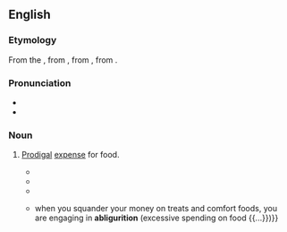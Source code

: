 ==English==

===Etymology===
From the {{der|en|la|abliguritiō}}, from {{m|la|abliguriō|t=to spend in luxurious indulgence}}, from {{prefix|la|ab-|nocat=1|liguriō|t2=to be lickerish or dainty}}, from {{m|la|lingō||to lick}}.

===Pronunciation===
* {{IPA|en|/əˌblɪɡjʊˈɹɪʃən/}}
* {{audio|en|LL-Q1860 (eng)-Vealhurl-abligurition.wav|Audio (UK)}}

===Noun===
{{en-noun|-}}

# {{lb|en|rare}} [[prodigal|Prodigal]] [[expense]] for food.
#* {{quote-book|en|year=1906|author=J.E.L. Seneker|editor=Thomas Stone|title=Frontier Experience, or Epistolary Sesquipedalian Lexiphanicism from the Occident|url=http://books.google.co.uk/books?id=Icnbjs7a-MoC&pg=PT84&dq=abligurition&lr=&as_drrb_is=q&as_minm_is=0&as_miny_is=&as_maxm_is=0&as_maxy_is=&num=100&as_brr=0&ei=YQ0US9PrNpm8M93WjcgL#v=onepage&q=abligurition&f=false|page=68|isbn=9780557003914|passage=So soon as a rogation for a benison by the concionator, transpired, fourchettes, and all implements for the transportation of prog from the table to oral apertures, were movent and sonorific. Such '''abligurition'''; such lycanthropic edacity, lurcation, ingurgitation and gulosity; such omnivorousness and pantophagy; and such a mutation and avolation of comestibles, had never fallen under my vision in any antecedent part of my sublunary entity. Truly, anamnestic of Byron’s “dura illia messorum!”}}
#* {{quote-book|en|year=1999|author=Bonnie Johnson|title=Wordworks: Exploring Language Play|url=http://books.google.co.uk/books?id=R6vlAAAAMAAJ&q=abligurition&dq=abligurition&lr=&as_drrb_is=q&as_minm_is=0&as_miny_is=&as_maxm_is=0&as_maxy_is=&num=100&as_brr=0&ei=YQ0US9PrNpm8M93WjcgL|page=103|publisher=Fulcrum Resources|isbn=1555914020|passage=Deipnosophy, not '''abligurition''', makes the aristologist.}}
#* {{quote-book|en|year=2006|author=John Green|title=An Abundance of Katherines|url=http://books.google.co.uk/books?id=pjLhAAAAMAAJ&q=abligurition&dq=abligurition&lr=&as_drrb_is=q&as_minm_is=0&as_miny_is=&as_maxm_is=0&as_maxy_is=&num=100&as_brr=0&ei=YQ0US9PrNpm8M93WjcgL|page=46|publisher=Dutton Books|isbn=0525476881|passage=“Your dad says it’s because I remember things better than other people on account of how I pay very close attention and care very much.”<br/>“Why?”<br/>“Because it is important to know things. For an example, I just recently learned that Roman Emperor Vitellius once ate one thousand oysters in one day, which is a very impressive act of '''''abligurition''''',” he said, using a word he felt sure Katherine wouldn’t know.}}
#* {{quote-book|en|year=2007|author=Barbara Ann Kipfer|title=Word Nerd: More Than 17,000 Fascinating Facts about Words|url=http://books.google.co.uk/books?id=h9zXAAAAMAAJ&q=abligurition&dq=abligurition&lr=&as_drrb_is=q&as_minm_is=0&as_miny_is=&as_maxm_is=0&as_maxy_is=&num=100&as_brr=0&ei=YQ0US9PrNpm8M93WjcgL|page=3|publusher=Sourcebooks|isbn=1402208510|passage={{...}} when you squander your money on treats and comfort foods, you are engaging in '''abligurition''' (excessive spending on food {{...}})}}